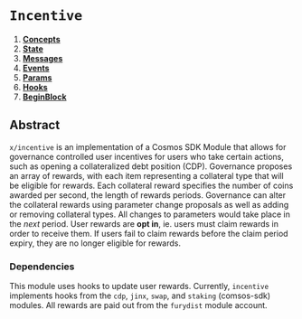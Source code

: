 # `Incentive`

1. **[Concepts](concepts)**
2. **[State](state)**
3. **[Messages](messages)**
4. **[Events](events)**
5. **[Params](params)**
6. **[Hooks](hooks)**
7. **[BeginBlock](begin_block)**

## Abstract

`x/incentive` is an implementation of a Cosmos SDK Module that allows for governance controlled user incentives for users who take certain actions, such as opening a collateralized debt position (CDP). Governance proposes an array of rewards, with each item representing a collateral type that will be eligible for rewards. Each collateral reward specifies the number of coins awarded per second, the length of rewards periods. Governance can alter the collateral rewards using parameter change proposals as well as adding or removing collateral types. All changes to parameters would take place in the _next_ period. User rewards are **opt in**, ie. users must claim rewards in order to receive them. If users fail to claim rewards before the claim period expiry, they are no longer eligible for rewards.

### Dependencies

This module uses hooks to update user rewards. Currently, `incentive` implements hooks from the `cdp`, `jinx`, `swap`, and `staking` (comsos-sdk) modules. All rewards are paid out from the `furydist` module account.


